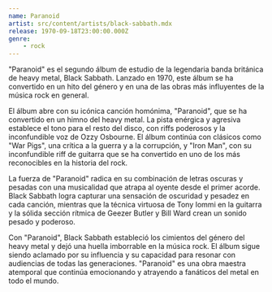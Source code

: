 ```yaml
---
name: Paranoid
artist: src/content/artists/black-sabbath.mdx
release: 1970-09-18T23:00:00.000Z
genre:
    - rock
---
```


"Paranoid" es el segundo álbum de estudio de la legendaria banda británica de heavy metal, Black Sabbath. Lanzado en 1970, este álbum se ha convertido en un hito del género y en una de las obras más influyentes de la música rock en general.

El álbum abre con su icónica canción homónima, "Paranoid", que se ha convertido en un himno del heavy metal. La pista enérgica y agresiva establece el tono para el resto del disco, con riffs poderosos y la inconfundible voz de Ozzy Osbourne. El álbum continúa con clásicos como "War Pigs", una crítica a la guerra y a la corrupción, y "Iron Man", con su inconfundible riff de guitarra que se ha convertido en uno de los más reconocibles en la historia del rock.

La fuerza de "Paranoid" radica en su combinación de letras oscuras y pesadas con una musicalidad que atrapa al oyente desde el primer acorde. Black Sabbath logra capturar una sensación de oscuridad y pesadez en cada canción, mientras que la técnica virtuosa de Tony Iommi en la guitarra y la sólida sección rítmica de Geezer Butler y Bill Ward crean un sonido pesado y poderoso.

Con "Paranoid", Black Sabbath estableció los cimientos del género del heavy metal y dejó una huella imborrable en la música rock. El álbum sigue siendo aclamado por su influencia y su capacidad para resonar con audiencias de todas las generaciones. "Paranoid" es una obra maestra atemporal que continúa emocionando y atrayendo a fanáticos del metal en todo el mundo.
